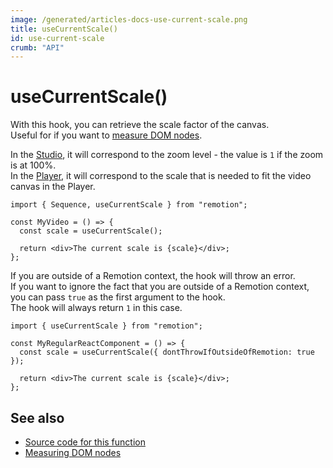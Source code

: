 ```yaml
---
image: /generated/articles-docs-use-current-scale.png
title: useCurrentScale()
id: use-current-scale
crumb: "API"
---
```


# useCurrentScale()<AvailableFrom v="4.0.125" />

With this hook, you can retrieve the scale factor of the canvas.  
Useful for if you want to [measure DOM nodes](/docs/measuring).

In the [Studio](/docs/terminology/studio), it will correspond to the zoom level - the value is `1` if the zoom is at 100%.  
In the [Player](/docs/terminology/player), it will correspond to the scale that is needed to fit the video canvas in the Player.

```tsx twoslash title="MyComp.tsx"
import { Sequence, useCurrentScale } from "remotion";

const MyVideo = () => {
  const scale = useCurrentScale();

  return <div>The current scale is {scale}</div>;
};
```

If you are outside of a Remotion context, the hook will throw an error.  
If you want to ignore the fact that you are outside of a Remotion context, you can pass `true` as the first argument to the hook.  
The hook will always return `1` in this case.

```tsx twoslash title="MyComp.tsx"
import { useCurrentScale } from "remotion";

const MyRegularReactComponent = () => {
  const scale = useCurrentScale({ dontThrowIfOutsideOfRemotion: true });

  return <div>The current scale is {scale}</div>;
};
```

## See also

- [Source code for this function](https://github.com/remotion-dev/remotion/blob/main/packages/core/src/use-current-scale.ts)
- [Measuring DOM nodes](/docs/measuring)
